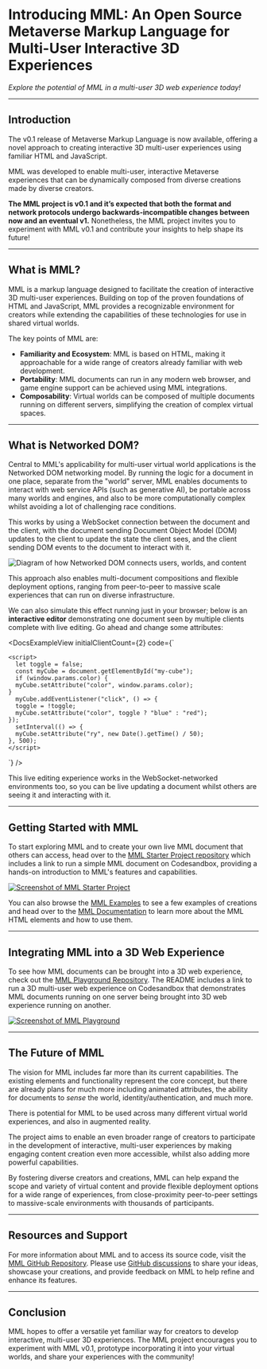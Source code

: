 
# Introducing MML: An Open Source Metaverse Markup Language for Multi-User Interactive 3D Experiences

*Explore the potential of MML in a multi-user 3D web experience today!*

----

## Introduction

The v0.1 release of Metaverse Markup Language is now available, offering a novel approach to creating interactive 3D multi-user experiences using familiar HTML and JavaScript.

MML was developed to enable multi-user, interactive Metaverse experiences that can be dynamically composed from diverse creations made by diverse creators.

**The MML project is v0.1 and it’s expected that both the format and network protocols undergo backwards-incompatible changes between now and an eventual v1.** Nonetheless, the MML project invites you to experiment with MML v0.1 and contribute your insights to help shape its future!

----

## What is MML?

MML is a markup language designed to facilitate the creation of interactive 3D multi-user experiences. Building on top of the proven foundations of HTML and JavaScript, MML provides a recognizable environment for creators while extending the capabilities of these technologies for use in shared virtual worlds.

The key points of MML are:
  * **Familiarity and Ecosystem**: MML is based on HTML, making it approachable for a wide range of creators already familiar with web development.
  * **Portability**: MML documents can run in any modern web browser, and game engine support can be achieved using MML integrations.
  * **Composability**: Virtual worlds can be composed of multiple documents running on different servers, simplifying the creation of complex virtual spaces.

----

## What is Networked DOM?

Central to MML's applicability for multi-user virtual world applications is the Networked DOM networking model. By running the logic for a document in one place, separate from the "world" server, MML enables documents to interact with web service APIs (such as generative AI), be portable across many worlds and engines, and also to be more computationally complex whilst avoiding a lot of challenging race conditions.

This works by using a WebSocket connection between the document and the client, with the document sending Document Object Model (DOM) updates to the client to update the state the client sees, and the client sending DOM events to the document to interact with it.

![Diagram of how Networked DOM connects users, worlds, and content](/images/blog/introducing-mml/how-mml-works-image.svg)

This approach also enables multi-document compositions and flexible deployment options, ranging from peer-to-peer to massive scale experiences that can run on diverse infrastructure.

We can also simulate this effect running just in your browser; below is an **interactive editor** demonstrating one document seen by multiple clients complete with live editing. Go ahead and change some attributes:

<DocsExampleView initialClientCount={2} code={`<m-plane color="green" width="20" height="20" rx="-90"></m-plane>
  <m-light type="spotlight" ry="45" rx="65" rz="-45" x="10" y="10" z="10"></m-light>
  <m-cube y="2" id="my-cube" color="red"></m-cube>
  <m-model x="2" y="1.25" src="https://public.mml.io/duck.glb"></m-cube>

    <script>
      let toggle = false;
      const myCube = document.getElementById("my-cube");
      if (window.params.color) {
      myCube.setAttribute("color", window.params.color);
    }
      myCube.addEventListener("click", () => {
      toggle = !toggle;
      myCube.setAttribute("color", toggle ? "blue" : "red");
    });
      setInterval(() => {
      myCube.setAttribute("ry", new Date().getTime() / 50);
    }, 500);
    </script>
  `} />

This live editing experience works in the WebSocket-networked environments too, so you can be live updating a document whilst others are seeing it and interacting with it.

----

## Getting Started with MML

To start exploring MML and to create your own live MML document that others can access, head over to the [MML Starter Project repository](https://github.com/mml-io/mml-starter-project) which includes a link to run a simple MML document on Codesandbox, providing a hands-on introduction to MML's features and capabilities.

[![Screenshot of MML Starter Project](/images/blog/introducing-mml/mml-starter-project.png "Screenshot of MML Starter Project")](https://github.com/mml-io/mml-starter-project)

You can also browse the [MML Examples](https://mml.io/examples/) to see a few examples of creations and head over to the [MML Documentation](https://mml.io/docs/) to learn more about the MML HTML elements and how to use them.

----

## Integrating MML into a 3D Web Experience

To see how MML documents can be brought into a 3D web experience, check out the [MML Playground Repository](https://github.com/mml-io/mml-playground). The README includes a link to run a 3D multi-user web experience on Codesandbox that demonstrates MML documents running on one server being brought into 3D web experience running on another.

[![Screenshot of MML Playground](/images/blog/introducing-mml/mml-playground.jpg "Screenshot of MML Playground")](https://github.com/mml-io/mml-playground)

----

## The Future of MML

The vision for MML includes far more than its current capabilities. The existing elements and functionality represent the core concept, but there are already plans for much more including animated attributes, the ability for documents to *sense* the world, identity/authentication, and much more.

There is potential for MML to be used across many different virtual world experiences, and also in augmented reality.

The project aims to enable an even broader range of creators to participate in the development of interactive, multi-user experiences by making engaging content creation even more accessible, whilst also adding more powerful capabilities.

By fostering diverse creators and creations, MML can help expand the scope and variety of virtual content and provide flexible deployment options for a wide range of experiences, from close-proximity peer-to-peer settings to massive-scale environments with thousands of participants.

----

## Resources and Support

For more information about MML and to access its source code, visit the [MML GitHub Repository](https://github.com/mml-io/mml). Please use [GitHub discussions](https://github.com/mml-io/mml/discussions) to share your ideas, showcase your creations, and provide feedback on MML to help refine and enhance its features.

----

## Conclusion

MML hopes to offer a versatile yet familiar way for creators to develop interactive, multi-user 3D experiences. The MML project encourages you to experiment with MML v0.1, prototype incorporating it into your virtual worlds, and share your experiences with the community!
